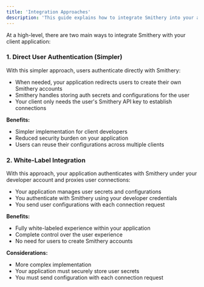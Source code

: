 ```yaml
---
title: 'Integration Approaches'
description: 'This guide explains how to integrate Smithery into your application (MCP Client).'
---
```


At a high-level, there are two main ways to integrate Smithery with your client application:

### 1. Direct User Authentication (Simpler)

With this simpler approach, users authenticate directly with Smithery:

- When needed, your application redirects users to create their own Smithery accounts
- Smithery handles storing auth secrets and configurations for the user
- Your client only needs the user's Smithery API key to establish connections

**Benefits:**
- Simpler implementation for client developers
- Reduced security burden on your application
- Users can reuse their configurations across multiple clients

### 2. White-Label Integration

With this approach, your application authenticates with Smithery under your developer account and proxies user connections:

- Your application manages user secrets and configurations
- You authenticate with Smithery using your developer credentials
- You send user configurations with each connection request

**Benefits:**
- Fully white-labeled experience within your application
- Complete control over the user experience
- No need for users to create Smithery accounts

**Considerations:**
- More complex implementation
- Your application must securely store user secrets
- You must send configuration with each connection request
